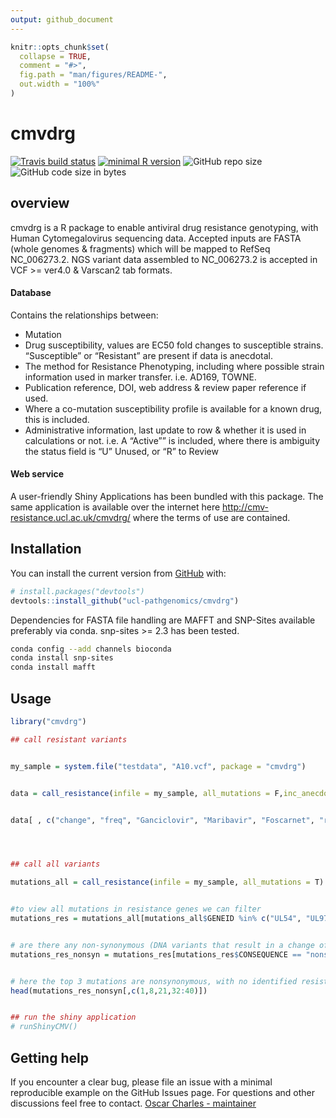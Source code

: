 ```yaml
---
output: github_document
---
```


<!-- README.md is generated from README.Rmd. Please edit that file -->

```r
knitr::opts_chunk$set(
  collapse = TRUE,
  comment = "#>",
  fig.path = "man/figures/README-",
  out.width = "100%"
)
```

# cmvdrg

<!-- badges: start -->
[![Travis build status](https://travis-ci.com/ucl-pathgenomics/cmvdrg.svg?branch=master)](https://travis-ci.com/ucl-pathgenomics/cmvdrg)
[![minimal R version](https://img.shields.io/badge/R%3E%3D-3.4.0-6666ff.svg)](https://cran.r-project.org/)
![GitHub repo size](https://img.shields.io/github/repo-size/ucl-pathgenomics/cmvdrg.svg)
![GitHub code size in bytes](https://img.shields.io/github/languages/code-size/ucl-pathgenomics/cmvdrg.svg)
<!-- badges: end -->



## overview

cmvdrg is a R package to enable antiviral drug resistance genotyping, with Human Cytomegalovirus sequencing data. Accepted inputs are FASTA (whole genomes & fragments) which will be mapped to RefSeq NC_006273.2. NGS variant data assembled to NC_006273.2 is accepted in VCF >= ver4.0 & Varscan2 tab formats.


#### Database
Contains the relationships between:

 - Mutation
 - Drug susceptibility, values are EC50 fold changes to susceptible strains. "Susceptible" or "Resistant" are present if data is anecdotal.
 - The method for Resistance Phenotyping, including where possible strain information used in marker transfer. i.e. AD169, TOWNE.
 - Publication reference, DOI, web address & review paper reference if used.
 - Where a co-mutation susceptibility profile is available for a known drug, this is included.
 - Administrative information, last update to row & whether it is used in calculations or not. i.e. A "Active"" is included, where there is ambiguity the status field is "U" Unused, or "R" to Review


#### Web service
A user-friendly Shiny Applications has been bundled with this package. The same application is available over the internet here [http://cmv-resistance.ucl.ac.uk/cmvdrg/](http://cmv-resistance.ucl.ac.uk/cmvdrg/) where the terms of use are contained.


## Installation

You can install the current version from [GitHub](https://github.com/ucl-pathgenomics/cmvdrg) with:

``` r
# install.packages("devtools")
devtools::install_github("ucl-pathgenomics/cmvdrg")
```

Dependencies for FASTA file handling are MAFFT and SNP-Sites available preferably via conda. snp-sites >= 2.3 has been tested.
```bash
conda config --add channels bioconda
conda install snp-sites
conda install mafft
```


## Usage

```r
library("cmvdrg")

## call resistant variants


my_sample = system.file("testdata", "A10.vcf", package = "cmvdrg")


data = call_resistance(infile = my_sample, all_mutations = F,inc_anecdotal = F)


data[ , c("change", "freq", "Ganciclovir", "Maribavir", "Foscarnet", "ref_doi")]




## call all variants

mutations_all = call_resistance(infile = my_sample, all_mutations = T)


#to view all mutations in resistance genes we can filter
mutations_res = mutations_all[mutations_all$GENEID %in% c("UL54", "UL97", "UL27", "UL51", "UL56", "UL89"),]


# are there any non-synonymous (DNA variants that result in a change of amino acid) variants in resistance genes
mutations_res_nonsyn = mutations_res[mutations_res$CONSEQUENCE == "nonsynonymous",]


# here the top 3 mutations are nonsynonymous, with no identified resistance effect.
head(mutations_res_nonsyn[,c(1,8,21,32:40)])


## run the shiny application
# runShinyCMV()

```

## Getting help

If you encounter a clear bug, please file an issue with a minimal reproducible example on the GitHub Issues page. For questions and other discussions feel free to contact. [Oscar Charles - maintainer](mailto:oscar.charles.18@ucl.ac.uk)

